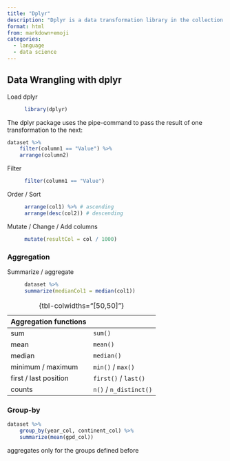 ---
title: "Dplyr"
description: "Dplyr is a data transformation library in the collection Tidyverse."
format: html
from: markdown+emoji
categories:
  - language
  - data science
---

## Data Wrangling with dplyr

Load dplyr
: ```R
library(dplyr)
``` 

The dplyr package uses the pipe-command to pass the result of one transformation to the next:
```R
dataset %>%
    filter(column1 == "Value") %>%
    arrange(column2)
```

Filter
: ```R
filter(column1 == "Value")
```

Order / Sort
: ```R
arrange(col1) %>% # ascending
    arrange(desc(col2)) # descending
``` 

Mutate / Change / Add columns
: ```R
mutate(resultCol = col / 1000) 
```

### Aggregation

Summarize / aggregate
: ```R
dataset %>%
    summarize(medianCol1 = median(col1))
```

Aggregation functions  | 
-----------------------|-----
sum                    | `sum()`
mean                   | `mean()`
median                 | `median()`
minimum / maximum      | `min()` / `max()`
first / last position  | `first()` / `last()`
counts                 | `n()` / `n_distinct()`

:  {tbl-colwidths="[50,50]"}

### Group-by

```R
dataset %>%
    group_by(year_col, continent_col) %>% 
    summarize(mean(gpd_col))
```
aggregates only for the groups defined before


